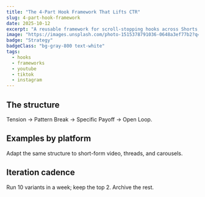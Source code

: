 ```yaml
---
title: "The 4-Part Hook Framework That Lifts CTR"
slug: 4-part-hook-framework
date: 2025-10-12
excerpt: "A reusable framework for scroll-stopping hooks across Shorts, Reels, TikTok, and carousels."
image: "https://images.unsplash.com/photo-1515378791036-0648a3ef77b2?q=80&w=1200&auto=format&fit=crop"
badge: "Strategy"
badgeClass: "bg-gray-800 text-white"
tags:
  - hooks
  - frameworks
  - youtube
  - tiktok
  - instagram
---
```


## The structure

Tension → Pattern Break → Specific Payoff → Open Loop.

## Examples by platform

Adapt the same structure to short-form video, threads, and carousels.

## Iteration cadence

Run 10 variants in a week; keep the top 2. Archive the rest.


